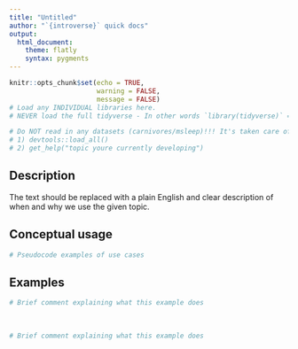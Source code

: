 ```yaml
---
title: "Untitled"
author: "`{introverse}` quick docs"
output: 
  html_document:
    theme: flatly
    syntax: pygments
---
```


<!-- Welcome to the template! This comment is here to help you get started. The HTML comments will help you fill it out. Please make sure to do the following:
- make the YAML `title` the topic name. For example, the `filter()` docs are titled `dplyr::filter()` (with backticks since it's code!)
- name the final Rmd file "packagethetopiccomesfrom_topic.Rmd". For example, the `filter()` file is named `dplyr_filter.Rmd`
- If you are considering documenting MULTIPLE TOPICS in a single help Rmd, STOP and CONSULT FIRST with Spielman!!
-->

```r
knitr::opts_chunk$set(echo = TRUE, 
                      warning = FALSE, 
                      message = FALSE)
# Load any INDIVIDUAL libraries here.
# NEVER load the full tidyverse - In other words `library(tidyverse)` => ABSOLUTELY NOT!!!! Load only what you need, _one at a time_.

# Do NOT read in any datasets (carnivores/msleep)!!! It's taken care of, as long as you develop as follows instead of knitting (really, no knitting!) - 
# 1) devtools::load_all()
# 2) get_help("topic youre currently developing")
```


## Description

The text should be replaced with a plain English and clear description of when and why we use the given topic.

<!-- Add the following if the topic is a function that does NOT come with base R, and uncomment/fill in the subsequent multiline HTML comment: -->
<!--To use this function, you need to either first load the `{NAMEOFPACKAGE}` library, or always use the function with `library::function()` notation.

```r
# Load the library
library(REPLACE THIS WITH NAME OF LIBRARY!)

# Or, use :: notation
PUT THE LIBRARY NAME HERE::PUT FUNCTION NAME HERE WITH PARENTHESES AT THE END()
```
-->


## Conceptual usage 

```r
# Pseudocode examples of use cases
```


## Examples

<!-- Add this line if your examples use carnivores (but delete this instruction!):
> Need a refresher on the `carnivores` dataset? Run `get_help("carnivores)` for more information.
-->

<!-- Add this line if your examples use msleep (but delete this instruction!):
> Need a refresher on the `msleep` dataset? Run `get_help("msleep)` for more information.
-->

<!-- Add a <br> if there is NO DATASET REFRESHER!! Otherwise the refresher takes up enough space. -->

```r
# Brief comment explaining what this example does


```

<br>  <!-- Do not delete the <br>, and make sure to keep the previous and following lines blank. There should be a <br> tab between each example -->


```r
# Brief comment explaining what this example does

```

<br> <!-- Do not delete the <br>, and make sure to keep the previous and following lines blank. -->

<!-- If needed, add more example chunks below WITH NAMES (example3, example4, etc.), making sure to have a <br> tag in between each example for nicer spacing. If you don't need more examples, don't add any! -->

